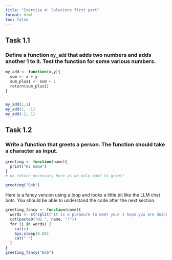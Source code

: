 ```yaml
---
title: "Exercise 4: Solutions first part"
format: html
toc: false
---
```

  

## Task 1.1

### Define a function `my_add` that adds two numbers and adds another 1 to it. Test the function for some various numbers.

```r
my_add <- function(x,y){
  sum <- x + y
  sum_plus1 <- sum + 1
  return(sum_plus1)
}


my_add(1,1)
my_add(1, -1)
my_add(-2, 1)
```


  

## Task 1.2

### Write a function that greets a person. The function should take a character as input.
```r
greeting <- function(name){
  print("Hi name")
}
# no return necessary here as we only want to greet!

greeting("Bob")
```


Here is a fancy version using a loop and looks a little bit like the LLM chat bots. You should be able to understand the code after the next section.
```r
greeting_fancy <- function(name){
  words <- strsplit("It is a pleasure to meet you! I hope you are doing well!", split = " ")[[1]]
  cat(paste0("Hi ", name, "!"))
  for (i in words) {
    cat(i)
    Sys.sleep(0.08)
    cat(" ")
  }
}
greeting_fancy("Bob")
```


